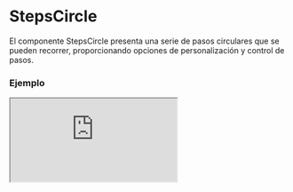 
# StepsCircle

El componente StepsCircle presenta una serie de pasos circulares que se pueden recorrer, proporcionando opciones de personalización y control de pasos.

### Ejemplo

<Iframe src="https://fenextjs-component-storybook.vercel.app/iframe.html?args=&id=stepscircle-stepscircle--index&viewMode=story" />

### Importacion

Para importar el componente StepsCircle, se puede hacer desde fenextjs

```tsx copy
import { StepsCircle } from "fenextjs";
```

### Parametros

| Parametro | Tipo | Requerido | Default | Descripcion |
| --------- | ---- | --------- | ------- | ----------- |
| className | string | no | "" | Clase CSS para el contenedor del componente. |
| items | StepsCircleItemProps[] | no | [] | Lista de elementos de paso con contenido y funciones de clic opcionales. |
| defaultStep | number | no | undefined | El paso que se mostrará inicialmente. |
| valueStep | number | no | undefined | Paso actual cuando se controla externamente. |
| disable | boolean | no | false | Deshabilita la interacción con el componente. |

### StepsCircleItemProps

Los items de step tienen su propios parametros:

| Parametro | Tipo | Descripción |
| --- | --- | --- |
| children | ReactNode | Contenido del elemento. |
| onClick | function | Funcion al hacer click en el elemento. |

### Storybook

Para ver el storybook del componente lo puede hacer con este [link](https://fenextjs-component-storybook.vercel.app/?path=/story/stepscircle-stepscircle--index)

### Usos

- Ejemplo básico

```tsx copy
<StepsCircle 
    items={[
        { children: <div>Paso 1</div> }, 
        { children: <div>Paso 2</div> }
    ]}
/>
```

- Con paso predeterminado

```tsx copy
<StepsCircle 
    items={[
        { children: <div>Inicio</div> }, 
        { children: <div>Fin</div> }
    ]} 
    defaultStep={0}
/>
```

- Ejemplo con deshabilitación

```tsx copy
<StepsCircle 
    disable={true}
    items={[{ children: <div>Paso deshabilitado</div> }]}
/>
```

